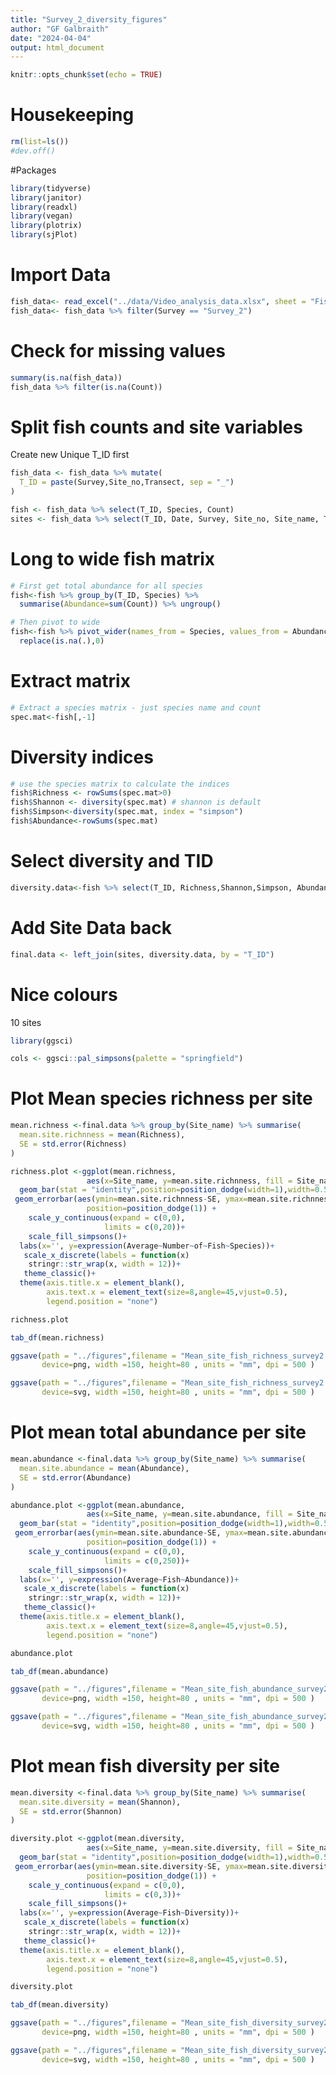 ```yaml
---
title: "Survey_2_diversity_figures"
author: "GF Galbraith"
date: "2024-04-04"
output: html_document
---
```


```r
knitr::opts_chunk$set(echo = TRUE)
```

# Housekeeping
```r
rm(list=ls())
#dev.off()
```

#Packages
```r
library(tidyverse)
library(janitor)
library(readxl)
library(vegan)
library(plotrix)
library(sjPlot)
```

# Import Data
```r
fish_data<- read_excel("../data/Video_analysis_data.xlsx", sheet = "Fish_Data")
fish_data<- fish_data %>% filter(Survey == "Survey_2")
```

# Check for missing values
```r
summary(is.na(fish_data))
fish_data %>% filter(is.na(Count))
```
# Split fish counts and site variables
Create new Unique T_ID first
```r
fish_data <- fish_data %>% mutate(
  T_ID = paste(Survey,Site_no,Transect, sep = "_")
)

fish <- fish_data %>% select(T_ID, Species, Count)
sites <- fish_data %>% select(T_ID, Date, Survey, Site_no, Site_name, Transect) %>% unique()
```

# Long to wide fish matrix
```r

# First get total abundance for all species
fish<-fish %>% group_by(T_ID, Species) %>% 
  summarise(Abundance=sum(Count)) %>% ungroup()

# Then pivot to wide
fish<-fish %>% pivot_wider(names_from = Species, values_from = Abundance) %>% 
  replace(is.na(.),0)

```

# Extract matrix
```r
# Extract a species matrix - just species name and count
spec.mat<-fish[,-1]
```

# Diversity indices
```r
# use the species matrix to calculate the indices
fish$Richness <- rowSums(spec.mat>0)
fish$Shannon <- diversity(spec.mat) # shannon is default
fish$Simpson<-diversity(spec.mat, index = "simpson")
fish$Abundance<-rowSums(spec.mat)
```

# Select diversity and TID
```r
diversity.data<-fish %>% select(T_ID, Richness,Shannon,Simpson, Abundance)
```

# Add Site Data back
```r
final.data <- left_join(sites, diversity.data, by = "T_ID")
```

# Nice colours
10 sites
```r
library(ggsci)

cols <- ggsci::pal_simpsons(palette = "springfield")

```

# Plot Mean species richness per site
```r
mean.richness <-final.data %>% group_by(Site_name) %>% summarise(
  mean.site.richnness = mean(Richness),
  SE = std.error(Richness)
)

richness.plot <-ggplot(mean.richness,
                 aes(x=Site_name, y=mean.site.richnness, fill = Site_name))+
  geom_bar(stat = "identity",position=position_dodge(width=1),width=0.5, colour = "black")+
 geom_errorbar(aes(ymin=mean.site.richnness-SE, ymax=mean.site.richnness+SE), width=.2,
                 position=position_dodge(1)) +
    scale_y_continuous(expand = c(0,0),
                     limits = c(0,20))+
    scale_fill_simpsons()+
  labs(x='', y=expression(Average~Number~of~Fish~Species))+
   scale_x_discrete(labels = function(x) 
    stringr::str_wrap(x, width = 12))+
   theme_classic()+
  theme(axis.title.x = element_blank(),
        axis.text.x = element_text(size=8,angle=45,vjust=0.5),
        legend.position = "none")

richness.plot

tab_df(mean.richness)

ggsave(path = "../figures",filename = "Mean_site_fish_richness_survey2.png", plot= richness.plot,
       device=png, width =150, height=80 , units = "mm", dpi = 500 )

ggsave(path = "../figures",filename = "Mean_site_fish_richness_survey2.svg", plot= richness.plot,
       device=svg, width =150, height=80 , units = "mm", dpi = 500 )

```


# Plot mean total abundance per site
```r
mean.abundance <-final.data %>% group_by(Site_name) %>% summarise(
  mean.site.abundance = mean(Abundance),
  SE = std.error(Abundance)
)

abundance.plot <-ggplot(mean.abundance,
                 aes(x=Site_name, y=mean.site.abundance, fill = Site_name))+
  geom_bar(stat = "identity",position=position_dodge(width=1),width=0.5, colour = "black")+
 geom_errorbar(aes(ymin=mean.site.abundance-SE, ymax=mean.site.abundance+SE), width=.2,
                 position=position_dodge(1)) +
    scale_y_continuous(expand = c(0,0),
                     limits = c(0,250))+
    scale_fill_simpsons()+
  labs(x='', y=expression(Average~Fish~Abundance))+
   scale_x_discrete(labels = function(x) 
    stringr::str_wrap(x, width = 12))+
   theme_classic()+
  theme(axis.title.x = element_blank(),
        axis.text.x = element_text(size=8,angle=45,vjust=0.5),
        legend.position = "none")

abundance.plot

tab_df(mean.abundance)

ggsave(path = "../figures",filename = "Mean_site_fish_abundance_survey2.png", plot= abundance.plot,
       device=png, width =150, height=80 , units = "mm", dpi = 500 )

ggsave(path = "../figures",filename = "Mean_site_fish_abundance_survey2.svg", plot= abundance.plot,
       device=svg, width =150, height=80 , units = "mm", dpi = 500 )

```


# Plot mean fish diversity per site
```r
mean.diversity <-final.data %>% group_by(Site_name) %>% summarise(
  mean.site.diversity = mean(Shannon),
  SE = std.error(Shannon)
)

diversity.plot <-ggplot(mean.diversity,
                 aes(x=Site_name, y=mean.site.diversity, fill = Site_name))+
  geom_bar(stat = "identity",position=position_dodge(width=1),width=0.5, colour = "black")+
 geom_errorbar(aes(ymin=mean.site.diversity-SE, ymax=mean.site.diversity+SE), width=.2,
                 position=position_dodge(1)) +
    scale_y_continuous(expand = c(0,0),
                     limits = c(0,3))+
    scale_fill_simpsons()+
  labs(x='', y=expression(Average~Fish~Diversity))+
   scale_x_discrete(labels = function(x) 
    stringr::str_wrap(x, width = 12))+
   theme_classic()+
  theme(axis.title.x = element_blank(),
        axis.text.x = element_text(size=8,angle=45,vjust=0.5),
        legend.position = "none")

diversity.plot

tab_df(mean.diversity)

ggsave(path = "../figures",filename = "Mean_site_fish_diversity_survey2.png", plot= diversity.plot,
       device=png, width =150, height=80 , units = "mm", dpi = 500 )

ggsave(path = "../figures",filename = "Mean_site_fish_diversity_survey2.svg", plot= diversity.plot,
       device=svg, width =150, height=80 , units = "mm", dpi = 500 )

```

